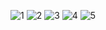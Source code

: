 ![1](/images/works/2/1.png)
![2](/images/works/2/2.png)
![3](/images/works/2/3.png)
![4](/images/works/2/4.png)
![5](/images/works/2/5.png)
